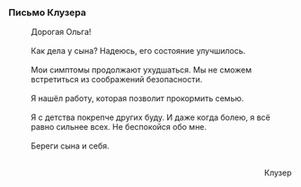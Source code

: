 ===Письмо Клузера===
:Дорогая Ольга!
:<br />Как дела у сына? Надеюсь, его состояние улучшилось.
:<br />Мои симптомы продолжают ухудшаться. Мы не сможем встретиться из соображений безопасности.
:<br />Я нашёл работу, которая позволит прокормить семью.
:<br />Я с детства покрепче других буду. И даже когда болею, я всё равно сильнее всех. Не беспокойся обо мне.
:<br />Береги сына и себя.
:<br /><div align="right">Клузер</div>
